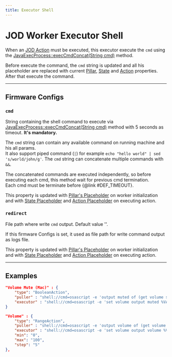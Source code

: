 ```yaml
---
title: Executor Shell
---
```

# JOD Worker Executor Shell

When an [JOD Action](../pillars#actions) must be executed, this executor execute the ```cmd``` using the [JavaExecProcess::execCmdConcat(String cmd)](https://bitbucket.org/johnosproject_shared/com.robypomper.josp/src/2.2.1/src/jospCommons/java/com/robypomper/java/JavaExecProcess.java#lines-150) method.

Before execute the command, the ```cmd``` string is updated and all his placeholder are replaced with current [Pillar](workers_placeholders#pillar), [State](workers_placeholders#state) and [Action](workers_placeholders#action) properties.<br/>
After that execute the command.

---

## Firmware Configs

### ```cmd```

String containing the shell command to execute via [JavaExecProcess::execCmdConcat(String cmd)](https://bitbucket.org/johnosproject_shared/com.robypomper.josp/src/2.2.1/src/jospCommons/java/com/robypomper/java/JavaExecProcess.java#lines-169) method with 5 seconds as timeout. **It's mandatory.**

The ```cmd``` string can contain any available command on running machine and his all params.<br/>
It also support piped command (```|```) for example ```echo "hello world" | sed 's/world/john/g'```.
The ```cmd``` string can concatenate multiple commands with ```&&```.

The concatenated commands are executed independently, so before executing each cmd, this method wait for previous cmd termination.<br/>
Each cmd must be terminate before {@link #DEF_TIMEOUT}.

This property is updated with [Pillar's Placeholder](workers_placeholders#pillar) on worker initialization and with [State Placeholder](workers_placeholders#state) and [Action Placeholder](workers_placeholders#state) on executing action.

### ```redirect```

File path where write ```cmd``` output. Default value ''.

If this firmware Configs is set, it used as file path for write command output as logs file.

This property is updated with [Pillar's Placeholder](workers_placeholders#pillar) on worker initialization and with [State Placeholder](workers_placeholders#state) and [Action Placeholder](workers_placeholders#state) on executing action.

---

## Examples

```json title="struct.jod: BoolenAction/Shell @ JOD PC Mac"
"Volume Mute (Mac)" : {
    "type": "BooleanAction",
    "puller" : "shell://cmd=osascript -e 'output muted of (get volume settings)';freq=1",
    "executor" : "shell://cmd=osascript -e 'set volume output muted %VAL_BOOL%'"
}
```

```json title="struct.jod: RangeAction/Shell @ JOD PC Mac"
"Volume" : {
    "type": "RangeAction",
    "puller" : "shell://cmd=osascript -e 'output volume of (get volume settings)';freq=1",
    "executor" : "shell://cmd=osascript -e 'set volume output volume %VAL%'",
    "min": "0",
    "max": "100",
    "step": "5"
},
```
